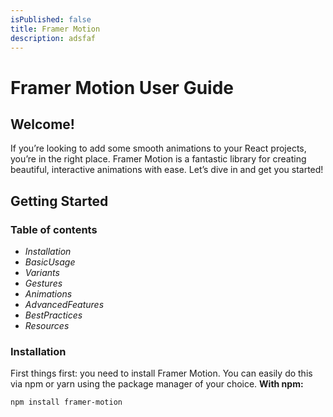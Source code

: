 ```yaml
---
isPublished: false
title: Framer Motion
description: adsfaf
---
```


# Framer Motion User Guide

## Welcome!

If you’re looking to add some smooth animations to your React projects, you’re in the right place. Framer Motion is a fantastic library for creating beautiful, interactive animations with ease. Let’s dive in and get you started!

## Getting Started

### Table of contents

- $Installation$
- $Basic Usage$
- $Variants$
- $Gestures$
- $Animations$
- $Advanced Features$
- $Best Practices$
- $Resources$

### Installation

First things first: you need to install Framer Motion. You can easily do this via npm or yarn using the package manager of your choice.
**With npm:**

```bash
npm install framer-motion 
```
## 